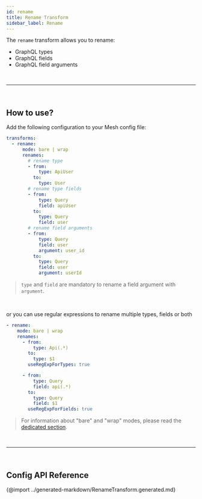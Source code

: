 ```yaml
---
id: rename
title: Rename Transform
sidebar_label: Rename
---
```


The `rename` transform allows you to rename:

- GraphQL types
- GraphQL fields
- GraphQL field arguments

<PackageInstall packages="@graphql-mesh/transform-rename" />

<p>&nbsp;</p>

---

<p>&nbsp;</p>

## How to use?

Add the following configuration to your Mesh config file:

```yaml
transforms:
  - rename:
      mode: bare | wrap
      renames:
        # rename type
        - from:
            type: ApiUser
          to:
            type: User
        # rename type fields
        - from:
            type: Query
            field: apiUser
          to:
            type: Query
            field: user
        # rename field arguments
        - from:
            type: Query
            field: user
            argument: user_id
          to:
            type: Query
            field: user
            argument: userId
```

> `type` and `field` are mandatory to rename a field argument with `argument`.

<br />

or you can use regular expressions to rename multiple types, fields or both

```yaml
- rename:
    mode: bare | wrap
    renames:
      - from:
          type: Api(.*)
        to:
          type: $1
        useRegExpForTypes: true

      - from:
          type: Query
          field: api(.*)
        to:
          type: Query
          field: $1
        useRegExpForFields: true
```

> For information about "bare" and "wrap" modes, please read the [dedicated section](/docs/transforms/transforms-introduction#two-different-modes).

<p>&nbsp;</p>

---

<p>&nbsp;</p>

## Config API Reference

{@import ../generated-markdown/RenameTransform.generated.md}
